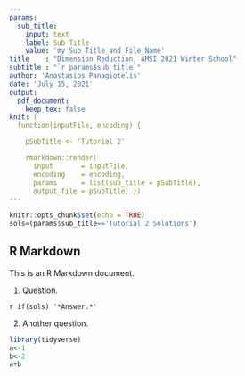 ```yaml
---
params: 
  sub_title:
    input: text
    label: Sub Title
    value: 'my_Sub_Title_and_File_Name'
title    : "Dimension Reduction, AMSI 2021 Winter School"
subtitle : "`r params$sub_title`"
author: 'Anastasios Panagiotelis'
date: 'July 15, 2021'
output:
  pdf_document:
    keep_tex: false
knit: (
  function(inputFile, encoding) { 

    pSubTitle <- 'Tutorial 2'

    rmarkdown::render( 
      input       = inputFile, 
      encoding    = encoding, 
      params      = list(sub_title = pSubTitle),      
      output_file = pSubTitle) })
---
```


```r
knitr::opts_chunk$set(echo = TRUE)
sols=(params$sub_title=='Tutorial 2 Solutions')
```

## R Markdown

This is an R Markdown document.

1. Question.

`r if(sols) '*Answer.*'`

2. Another question.

```r
library(tidyverse)
a<-1
b<-2
a+b

```